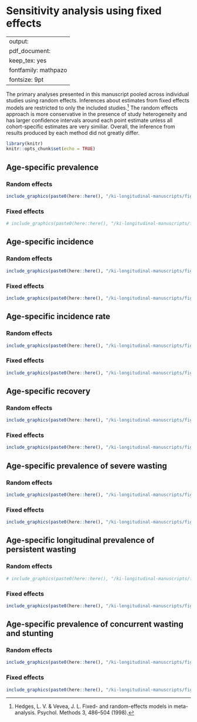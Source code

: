 # Sensitivity analysis using fixed effects {#fixed-effects}

---
output:
  pdf_document:
    keep_tex: yes
fontfamily: mathpazo
fontsize: 9pt
---

\raggedright


The primary analyses presented in this manuscript pooled across individual studies using random effects. Inferences about estimates from fixed effects models are restricted to only the included studies.[^1] The random effects approach is more conservative in the presence of study heterogeneity and has larger confidence intervals around each point estimate unless all cohort-specific estimates are very similiar. Overall, the inference from results produced by each method did not greatly differ. 

```r
library(knitr)
knitr::opts_chunk$set(echo = TRUE)
```

## Age-specific prevalence

### Random effects
```r
include_graphics(paste0(here::here(), "/ki-longitudinal-manuscripts/figures/wasting/fig-wast-2-prev-overall_region--allage-primary.png"))

```

### Fixed effects
```r
# include_graphics(paste0(here::here(), "/ki-longitudinal-manuscripts/figures/wasting/FE/FE/fig-wast-2-prev-overall_region--allage-primary_FE.png"))
```



## Age-specific incidence

### Random effects
```r
include_graphics(paste0(here::here(), "/ki-longitudinal-manuscripts/figures/wasting/fig-wast-2-cuminc-overall_region--allage-primary.png"))

```

### Fixed effects

```r
include_graphics(paste0(here::here(), "/ki-longitudinal-manuscripts/figures/wasting/FE/fig-wast-2-cuminc-overall_region--allage-primary_FE.png"))

```

## Age-specific incidence rate

### Random effects
```r
include_graphics(paste0(here::here(), "/ki-longitudinal-manuscripts/figures/wasting/fig-wast-2-ir-overall_region--allage-primary.png"))

```

### Fixed effects

```r
include_graphics(paste0(here::here(), "/ki-longitudinal-manuscripts/figures/wasting/FE/fig-wast-2-ir-overall_region--allage-primary_FE.png"))

```

## Age-specific recovery

### Random effects
```r
include_graphics(paste0(here::here(), "/ki-longitudinal-manuscripts/figures/wasting/fig-wast-2-rec-overall_region--allage-primary.png"))

```

### Fixed effects

```r
include_graphics(paste0(here::here(), "/ki-longitudinal-manuscripts/figures/wasting/FE/fig-wast-2-rec-overall_region--allage-primary_FE.png"))

```

## Age-specific prevalence of severe wasting

### Random effects
```r
include_graphics(paste0(here::here(), "/ki-longitudinal-manuscripts/figures/wasting/fig-wast-3-prev-overall_region--allage-primary.png"))

```

### Fixed effects

```r
include_graphics(paste0(here::here(), "/ki-longitudinal-manuscripts/figures/wasting/FE/fig-wast-3-prev-overall_region--allage-primary_FE.png"))

```

## Age-specific longitudinal prevalence of persistent wasting

### Random effects
```r
# include_graphics(paste0(here::here(), "/ki-longitudinal-manuscripts/figures/wasting/fig-perswast_plot.png"))

```

### Fixed effects

```r
include_graphics(paste0(here::here(), "/ki-longitudinal-manuscripts/figures/wasting/FE/fig-perswast_plot_FE.png"))

```

## Age-specific prevalence of concurrent wasting and stunting

### Random effects
```r
include_graphics(paste0(here::here(), "/ki-longitudinal-manuscripts/figures/wasting/fig-wast-2-co-overall_region--allage-primary.png"))

```

### Fixed effects

```r
include_graphics(paste0(here::here(), "/ki-longitudinal-manuscripts/figures/wasting/FE/fig-wast-2-co-overall_region--allage-primary_FE.png"))

```

<!-- ## Age-specific prevalence of underweight (weight-for-age Z-score < -2) -->

<!-- ```{r, echo = FALSE} -->
<!-- include_graphics("figure-copies/fig-wast-2-uwt-overall_region--allage-primary_FE.png") -->

<!-- ``` -->




[^1]: Hedges, L. V. & Vevea, J. L. Fixed- and random-effects models in meta-analysis. Psychol. Methods 3, 486–504 (1998).